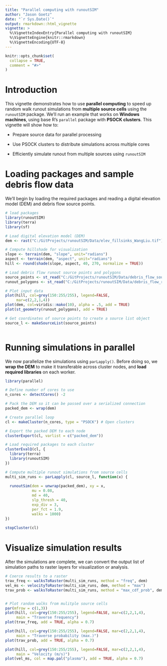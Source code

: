 ```yaml
---
title: "Parallel computing with runoutSIM"
author: "Jason Goetz"
date: "`r Sys.Date()`"
output: rmarkdown::html_vignette
vignette: >
  %\VignetteIndexEntry{Parallel computing with runoutSIM}
  %\VignetteEngine{knitr::rmarkdown}
  %\VignetteEncoding{UTF-8}
---
```


```r
knitr::opts_chunk$set(
  collapse = TRUE,
  comment = "#>"
)
```

# Introduction

This vignette demonstrates how to use **parallel computing** to speed up random walk runout simulations from **multiple source cells** using the `runoutSIM` package. We'll run an example that works on **Windows machines**, using base R's `parallel` package with **PSOCK clusters**. This vignette will show how to:

-   Prepare source data for parallel processing

-   Use PSOCK clusters to distribute simulations across multiple cores

-   Efficiently simulate runout from multiple sources using `runoutSIM`

# Loading packages and sample debris flow data

We’ll begin by loading the required packages and reading a digital elevation model (DEM) and debris flow source points.

```r
# load packages
library(runoutSIM)
library(terra)
library(sf)

# Load digital elevation model (DEM)
dem <- rast("C:/GitProjects/runoutSIM/Data/elev_fillsinks_WangLiu.tif")

# Compute hillshade for visualization 
slope <- terrain(dem, "slope", unit="radians")
aspect <- terrain(dem, "aspect", unit="radians")
hill <- round(shade(slope, aspect, 40, 270, normalize = TRUE))

# Load debris flow runout source points and polygons
source_points <- st_read("C:/GitProjects/runoutSIM/Data/debris_flow_source_points.shp")
runout_polygons <- st_read("C:/GitProjects/runoutSIM/Data/debris_flow_runout_polygons.shp")

# Plot input data
plot(hill, col=grey(150:255/255), legend=FALSE,
     mar=c(2,2,1,4))
plot(dem, col=viridis::mako(10), alpha = .5, add = TRUE)
plot(st_geometry(runout_polygons), add = TRUE)

# Get coordinates of source points to create a source list object
source_l <- makeSourceList(source_points)



```

# Running simulations in parallel

We now parallelize the simulations using `parLapply()`. Before doing so, we **wrap the DEM** to make it transferable across cluster nodes, and **load required libraries** on each worker.

```r
library(parallel)

# Define number of cores to use
n_cores <- detectCores() -2

# Pack the DEM so it can be passed over a serialized connection
packed_dem <- wrap(dem)

# Create parallel loop
cl <- makeCluster(n_cores, type = "PSOCK") # Open clusters

# Export the packed DEM to each node
clusterExport(cl, varlist = c("packed_dem"))

# Load required packages to each cluster
clusterEvalQ(cl, {
  library(terra)
  library(runoutSIM)
})

# Compute multiple runout simulations from source cells
multi_sim_runs <- parLapply(cl, source_l, function(x) {
  
  runoutSim(dem = unwrap(packed_dem), xy = x, 
            mu = 0.08, 
            md = 40, 
            slp_thresh = 40, 
            exp_div = 3, 
            per_fct = 1.9, 
            walks = 1000)
})
 
stopCluster(cl) 

```

# Visualize simulation results

After the simulations are complete, we can convert the output list of simulation paths to raster layers for visualization or analysis.

```r
# Coerce results to a raster
trav_freq <- walksToRaster(multi_sim_runs, method = "freq", dem)
vel_ms <- velocityToRaster(multi_sim_runs, dem, method = "max")
trav_prob <- walksToRaster(multi_sim_runs, method = "max_cdf_prob", dem)


# Plot random walks from mulitple source cells
par(mfrow = c(1,3))
plot(hill, col=grey(150:255/255), legend=FALSE, mar=c(2,2,1,4), 
     main = "Traverse frequency")
plot(trav_freq, add = TRUE, alpha = 0.7)

plot(hill, col=grey(150:255/255), legend=FALSE, mar=c(2,2,1,4), 
     main = "Traverse probability (max.)")
plot(trav_prob, add = TRUE, alpha = 0.7)

plot(hill, col=grey(150:255/255), legend=FALSE, mar=c(2,2,1,4), 
     main = "Velocity (m/s)")
plot(vel_ms, col = map.pal("plasma"), add = TRUE, alpha = 0.7)
```
